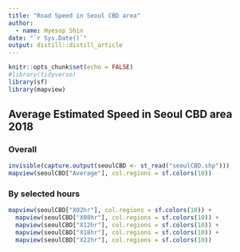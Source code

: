 ```yaml
---
title: "Road Speed in Seoul CBD area"
author:
  - name: Hyesop Shin
date: "`r Sys.Date()`"
output: distill::distill_article
---
```


```r
knitr::opts_chunk$set(echo = FALSE)
#library(tidyverse)
library(sf)
library(mapview)
```

## Average Estimated Speed in Seoul CBD area 2018
### Overall
```r
invisible(capture.output(seoulCBD <- st_read("seoulCBD.shp")))
mapview(seoulCBD["Average"], col.regions = sf.colors(10)) 
```

### By selected hours

```r
mapview(seoulCBD["X02hr"], col.regions = sf.colors(10)) + 
  mapview(seoulCBD["X08hr"], col.regions = sf.colors(10)) +
  mapview(seoulCBD["X12hr"], col.regions = sf.colors(10)) +
  mapview(seoulCBD["X18hr"], col.regions = sf.colors(10)) +
  mapview(seoulCBD["X22hr"], col.regions = sf.colors(10))

```